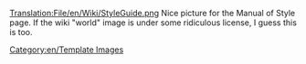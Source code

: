 [[Translation:File/en/Wiki/StyleGuide.png]]
Nice picture for the Manual of Style page.  If the wiki "world" image is under some ridiculous license, I guess this is too.



[[Category:en/Template Images]]